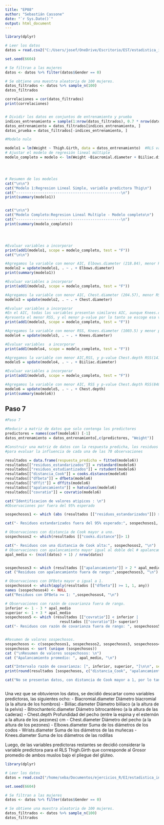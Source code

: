 ```yaml
---
title: "EP08"
author: "Sebastián Cassone"
date: "`r Sys.Date()`"
output: html_document
---
```



```r
library(dplyr)

# Leer los datos
datos = read.csv2("C:/Users/josef/OneDrive/Escritorio/EST/estadistica_inferencial_grupo5/EP09/EP09 Datos.csv")

set.seed(6604)

# Se filtran a las mujeres
datos <- datos %>% filter(datos$Gender == 0)

# Se obtiene una muestra aleatoria de 100 mujeres.
datos_filtrados <- datos %>% sample_n(100)
datos_filtrados

correlaciones = cor(datos_filtrados)
print(correlaciones)


# Dividir los datos en conjuntos de entrenamiento y prueba
indices_entrenamiento = sample(1:nrow(datos_filtrados), 0.7 * nrow(datos_filtrados))
datos_entrenamiento = datos_filtrados[indices_entrenamiento, ]
datos_prueba = datos_filtrados[-indices_entrenamiento, ]

#Modelo nulo

modelo1 = lm(Weight ~ Thigh.Girth, data = datos_entrenamiento)  #RLS var: Thigh
# Ajustar el modelo de regresión lineal múltiple
modelo_completo = modelo <- lm(Weight ~Biacromial.diameter + Biiliac.diameter + Bitrochanteric.diameter + Chest.depth + Chest.diameter + Elbows.diameter + Wrists.diameter + Knees.diameter + Thigh.Girth, data = datos_entrenamiento)




# Resumen de los modelos
cat("\n\n")
cat("Modelo 1:Regresion Lineal Simple, variable predictora Thig\n")
cat("------------------------------------------------\n")
print(summary(modelo1))


cat("\n\n")
cat("Modelo Completo:Regresion Lineal Multiple - Modelo completo\n")
cat("------------------------------------------------\n")
print(summary(modelo_completo))




#Evaluar variables a incorporar
print(add1(modelo1, scope = modelo_completo, test = "F"))
cat("\n\n")

#Agregamos la variable con menor AIC, Elbows.diameter (218.84), menor RSS(1464.2)
modelo2 = update(modelo1, . ~ . + Elbows.diameter)
print(summary(modelo1))

#Evaluar variables a incorporar
print(add1(modelo2, scope = modelo_completo, test = "F"))

#Agregamos la variable con menor AIC, Chest.diameter (204.57), menor RSS (1160.5)
modelo3 = update(modelo2, . ~ . + Chest.diameter)

#Evaluar variables a incorporar 
#En el AIC, todas las variables presentan similares AIC, aunque Knees.diameter
#presenta el menor RSS, y el menor p-value por lo tanto se escoge esa variable.
print(add1(modelo3, scope = modelo_completo, test = "F"))

#Agregamos la variable con menor RSS, Knees.diameter (1003.5) y menor p-value (0.002194 **)
modelo4 = update(modelo3, . ~ . + Knees.diameter)

#Evaluar variables  a incorporar
print(add1(modelo4, scope = modelo_completo, test = "F"))

#Agregamos la variable con menor AIC,RSS, y p-value Chest.depth RSS(141.097)
modelo5 = update(modelo4, . ~ . + Biiliac.diameter)

#Evaluar variables a incorporar
print(add1(modelo5, scope = modelo_completo, test = "F"))

#Agregamos la variable con menor AIC, RSS y p-value Chest.depth RSS(848.51)
modelo6 = update(modelo5, . ~ . + Chest.depth)
print(summary(modelo6))

```

## Paso 7
```r
#Paso 7

#Reducir a matriz de datos que solo contenga los predictores
predictores = names(coef(modelo6)) [-1]
datos_entrenamiento = datos_entrenamiento[,c(predictores, "Weight")]

#Construir una matriz de datos con la respuesta predicha, los residuos y estadisiticas
#para evaluar la influencia de cada una de las 70 observaciones

resultados = data.frame(respuesta_predicha = fitted(modelo6))
resultados[["residuos_estandarizados"]] = rstandard(modelo6)
resultados[["residuos_estudiantizados"]] = rstudent(modelo6)
resultados[["distancia_Cook"]] = cooks.distance(modelo6)
resultados[["dfbeta"]] = dfbeta(modelo6)
resultados[["dffit"]] = dffits(modelo6)
resultados[["apalancamiento"]] = hatvalues(modelo6)
resultados[["covratio"]] = covratio(modelo6)

cat("Identificacion de valores atipicos : \n")
#Observaciones por fuera del 95% esperado

sospechosos1 <- which (abs (resultados [["residuos_estandarizados"]]) > 1.96)

cat("- Residuos estandarizados fuera del 95% esperado:", sospechosos1, "\n")

# Observaciones con distancia de Cook mayor a uno.
sospechosos2 <- which(resultados [["cooks.distance"]]> 1)

cat("- Residuos con una distancia de Cook alta:", sospechosos2, "\n")
# Observaciones con apalancamiento mayor igual al doble del # apalancamiento promedio.
apal_medio <- (ncol(datos) + 1) / nrow(datos)


sospechosos3 <- which (resultados [["apalancamiento"]] > 2 * apal_medio)
cat ("Residuos con apalancamiento fuera de rango:",sospechosos3, "\n")

# Observaciones con DFBeta mayor o igual a 1.
sospechosos4 <- which(apply(resultados [["dfbeta"]] >= 1, 1, any)) 
names (sospechosos4) <- NULL
cat("Residuos con DFBeta >= 1: ",sospechosos4, "\n")

# Observaciones con razón de covarianza fuera de rango. 
inferior <- 1 - 3 * apal_medio
superior <- 1 + 3 * apal_medio
sospechosos5 <- which (resultados [["covratio"]] < inferior |
                         resultados [["covratio"]]> superior)
cat("- Residuos con razón de covarianza fuera de rango: ", sospechosos5, "\n")


#Resumen de valores sospechosos.
sospechosos <- c(sospechosos1, sospechosos2, sospechosos3, sospechosos4, sospechosos5)
sospechosos <- sort (unique (sospechosos))
cat ("\nResumen de valores sospechosos: \n")
cat ("Apalancamiento promedio: ", apal_medio, "\n")

cat("Intervalo razón de covarianza: [", inferior, superior, "]\n\n", sep = "")
print(round(resultados [sospechosos, c("distancia_Cook", "apalancamiento","covratio")], 3))

cat("No se presentan datos, con distancia de Cook mayor a 1, por lo tanto no hay presencia de observaciones potencialmente problematicos \nEn apalancamientose observa una unica situacion en que es mayor al promedio(0.1) de manera triple que seria la observacion 3, con un valor de apalancamiento del 0.367 \nY por ultimo la la razon de covarianza se observan 3 valores fuera del intervalo de covarianza [0.71 , 3], que son la observacion 84, 79 y 9, aunque no se realizaran cambios en los datos a analizar dado que, se formaria un sezgo al sobreajustar nuestros datos.")



```




Una vez que se obtuvieron los datos, se decidió descartar como variables predictoras, las siguientes ocho:
- Biacromial.diameter 	Diámetro biacromial (a la altura de los hombros) 
- Biiliac.diameter 	Diámetro biiliaco (a la altura de la pelvis) 
- Bitrochanteric.diameter 	Diámetro bitrocantéreo (a la altura de las caderas) 
- Chest.depth 	Profundidad del pecho (entre la espina y el esternón a la altura de los pezones) 	cm
- Chest.diameter 	Diámetro del pecho (a la altura de los pezones)
- Elbows.diameter 	Suma de los diámetros de los codos
- Wrists.diameter 	Suma de los diámetros de las muñecas
- Knees.diameter 	Suma de los diámetros de las rodillas

Luego, de las variables predictoras restantes se decidió considerar la variable predictora para el RLS Thigh.Girth que corresponde al Grosor promedio de ambos muslos bajo el pliegue del glúteo.

```r
library(dplyr)

# Leer los datos
datos = read.csv2("/home/seba/Documentos/ejercicios_R/EI/estadistica_inferencial_grupo5/EP09 Datos.csv")

set.seed(6604)

# Se filtran a las mujeres
datos <- datos %>% filter(datos$Gender == 0)

# Se obtiene una muestra aleatoria de 100 mujeres.
datos_filtrados <- datos %>% sample_n(100)
datos_filtrados
```